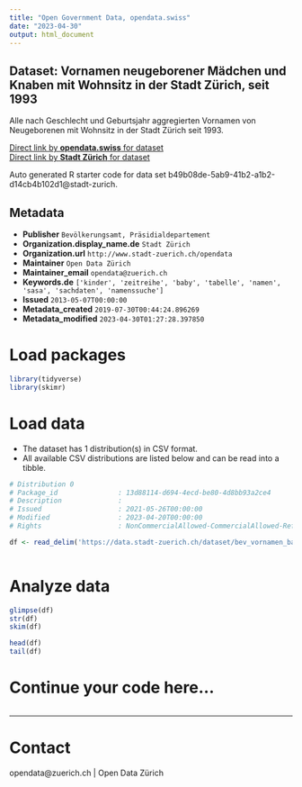 ```yaml
---
title: "Open Government Data, opendata.swiss"
date: "2023-04-30"
output: html_document
---
```


## Dataset: Vornamen neugeborener Mädchen und Knaben mit Wohnsitz in der Stadt Zürich, seit 1993

Alle nach Geschlecht und Geburtsjahr aggregierten Vornamen von Neugeborenen mit Wohnsitz in der Stadt Zürich seit 1993.


[Direct link by **opendata.swiss** for dataset](https://opendata.swiss/de/dataset/vornamen-neugeborener-madchen-und-knaben-mit-wohnsitz-in-der-stadt-zurich-seit-1993)<br>
[Direct link by **Stadt Zürich** for dataset](https://data.stadt-zuerich.ch/dataset/bev_vornamen_baby_od3700)

Auto generated R starter code for data set b49b08de-5ab9-41b2-a1b2-d14cb4b102d1@stadt-zurich.

## Metadata

- **Publisher** `Bevölkerungsamt, Präsidialdepartement`
- **Organization.display_name.de** `Stadt Zürich`
- **Organization.url** `http://www.stadt-zuerich.ch/opendata`
- **Maintainer** `Open Data Zürich`
- **Maintainer_email** `opendata@zuerich.ch`
- **Keywords.de** `['kinder', 'zeitreihe', 'baby', 'tabelle', 'namen', 'sasa', 'sachdaten', 'namenssuche']`
- **Issued** `2013-05-07T00:00:00`
- **Metadata_created** `2019-07-30T00:44:24.896269`
- **Metadata_modified** `2023-04-30T01:27:28.397850`


# Load packages

```r

library(tidyverse)
library(skimr)

```

# Load data

-   The dataset has 1 distribution(s) in CSV format.
-   All available CSV distributions are listed below and can be read into a tibble.

```r

# Distribution 0
# Package_id               : 13d88114-d694-4ecd-be80-4d8bb93a2ce4
# Description              : 
# Issued                   : 2021-05-26T00:00:00
# Modified                 : 2023-04-20T00:00:00
# Rights                   : NonCommercialAllowed-CommercialAllowed-ReferenceNotRequired

df <- read_delim('https://data.stadt-zuerich.ch/dataset/bev_vornamen_baby_od3700/download/BEV370OD3700.csv')



```

# Analyze data

```r

glimpse(df)
str(df)
skim(df)

head(df)
tail(df)

```

# Continue your code here...

```r

```

------------------------------------------------------------------------

# Contact

opendata@zuerich.ch | Open Data Zürich
